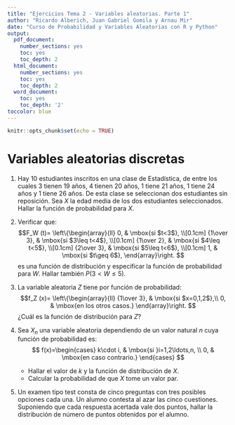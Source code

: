 ```yaml
---
title: "Ejercicios Tema 2 - Variables aleatorias. Parte 1"
author: "Ricardo Alberich, Juan Gabriel Gomila y Arnau Mir"
date: "Curso de Probabilidad y Variables Aleatorias con R y Python"
output:
  pdf_document:
    number_sections: yes
    toc: yes
    toc_depth: 2
  html_document:
    number_sections: yes
    toc: yes
    toc_depth: 2
  word_document:
    toc: yes
    toc_depth: '2'
toccolor: blue
---
```



```r
knitr::opts_chunk$set(echo = TRUE)
```

# Variables aleatorias discretas

1. Hay 10 estudiantes inscritos en una clase de Estadística, de entre los cuales 3
tienen 19 años, 4 tienen 20 años, 1 tiene 21 años, 1 tiene 24 años y 1 tiene 26 años. De esta
clase se seleccionan dos estudiantes sin reposición. Sea $X$ la edad media de los
dos estudiantes seleccionados. Hallar la función de probabilidad para $X$.

1. Verificar que:
$$F_W (t)=
\left\{\begin{array}{ll}
0, & \mbox{si $t<3$},
 \\[0.1cm]
{1\over 3}, & \mbox{si $3\leq t<4$},
 \\[0.1cm]
{1\over 2}, & \mbox{si $4\leq t<5$},
 \\[0.1cm] 
{2\over 3}, & \mbox{si $5\leq t<6$},
 \\[0.1cm] 
1, & \mbox{si $t\geq 6$},
\end{array}\right.
$$
es una función de distribución y especificar
la función de probabilidad para $W$. Hallar
también $P(3<W\leq 5)$.

1. La variable aleatoria $Z$ tiene por función de probabilidad:
$$f_Z (x)=
\left\{\begin{array}{ll}
{1\over 3}, & \mbox{si $x=0,1,2$},\\ 0, & \mbox{en los otros
casos.}
\end{array}\right.
$$
¿Cuál es la función de distribución para $Z$?

1. Sea $X_n$ una variable aleatoria dependiendo de un valor natural $n$ cuya función de probabilidad es:
$$
f(x)=\begin{cases}
k\cdot i, & \mbox{si }i=1,2\ldots,n, \\
0, & \mbox{en caso contrario.}
\end{cases}
$$
    - Hallar el valor de $k$ y la función de distribución de $X$.
    - Calcular la probabilidad de que $X$ tome un valor par.
    
1. Un examen tipo test consta de cinco preguntas con tres posibles opciones cada una. Un alumno contesta al azar las cinco cuestiones.
Suponiendo que cada respuesta acertada vale dos puntos, hallar la distribución de número de puntos obtenidos por el alumno.


